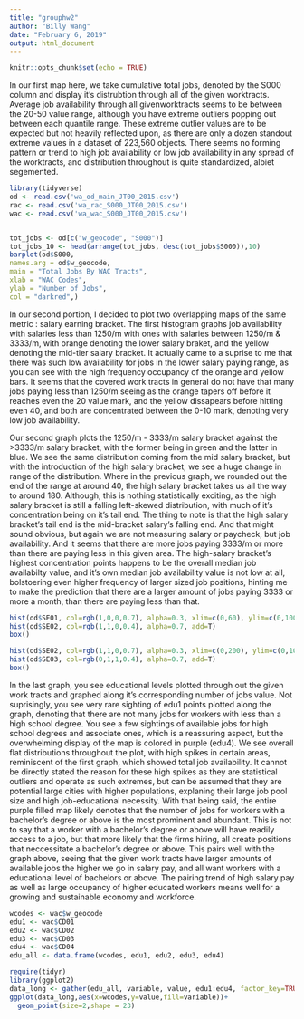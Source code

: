---
title: "grouphw2"
author: "Billy Wang"
date: "February 6, 2019"
output: html_document
---

```{r setup, include=FALSE}
knitr::opts_chunk$set(echo = TRUE)
```


In our first map here, we take cumulative total jobs, denoted by the S000 column and display it's distrubtion through 
all of the given worktracts. Average job availability through all givenworktracts seems to be between the 20-50 value range, although you have extreme outliers popping out between each quantile range. These extreme outlier values are to be expected but not heavily reflected upon, as there are only a dozen standout extreme values in a dataset of 223,560 objects. There seems no forming pattern or trend to high job availability or low job availability in any spread of the worktracts, and distribution throughout is quite standardized, albiet segemented. 
```{r first, echo=TRUE}
library(tidyverse)
od <- read.csv('wa_od_main_JT00_2015.csv')
rac <- read.csv('wa_rac_S000_JT00_2015.csv')
wac <- read.csv('wa_wac_S000_JT00_2015.csv')


tot_jobs <- od[c("w_geocode", "S000")]
tot_jobs_10 <- head(arrange(tot_jobs, desc(tot_jobs$S000)),10)
barplot(od$S000,
names.arg = od$w_geocode,
main = "Total Jobs By WAC Tracts",
xlab = "WAC Codes",
ylab = "Number of Jobs",
col = "darkred",)
```


In our second portion, I decided to plot two overlapping maps of the same metric : salary earning bracket. The first histogram
graphs job availability with salaries less than 1250/m with ones with salaries between 1250/m & 3333/m, with orange denoting the lower salary braket, and the yellow denoting the mid-tier salary bracket. It actually came to a suprise to me that there was such low availability for jobs in the lower salary paying range, as you can see with the high frequency occupancy of the orange and yellow bars. It seems that the covered work tracts in general do not have that many jobs paying less than 1250/m seeing as the orange tapers off before it reaches even the 20 value mark, and the yellow dissapears before hitting even 40, and both are concentrated between the 0-10 mark, denoting very low job availability. 


Our second graph plots the 1250/m - 3333/m salary bracket against the >3333/m salary bracket, with the former being in green and the latter in blue. We see the same distribution coming from the mid salary bracket, but with the introduction of the high salary bracket, we see a huge change in range of the distribution. Where in the previous graph, we rounded out the end of the range at around 40, the high salary bracket takes us all the way to around 180. Although, this is nothing statistically exciting, as the high salary bracket is still a falling left-skewed distribution, with much of it's concentration being on it's tail end. The thing to note is that the high salary bracket's tail end is the mid-bracket salary's falling end. And that might sound obvious, but again we are not measuring salary or paycheck, but job availability. And it seems that there are more jobs paying 3333/m or more than there are paying less in this given area. The high-salary bracket's highest concentration points happens to be the overall median job availabilty value, and it's own median job availability value is not low at all, bolstoering even higher frequency of larger sized job positions, hinting me to make the prediction that there are a larger amount of jobs paying 3333 or more a month, than there are paying less than that. 
```{r second, echo=TRUE}
hist(od$SE01, col=rgb(1,0,0,0.7), alpha=0.3, xlim=c(0,60), ylim=c(0,100), main="Number of Jobs Overlayed with SE01 & SE02", xlab="Number of Jobs")
hist(od$SE02, col=rgb(1,1,0,0.4), alpha=0.7, add=T)
box()

hist(od$SE02, col=rgb(1,1,0,0.7), alpha=0.3, xlim=c(0,200), ylim=c(0,100), main="Number of Jobs Overlayed with SE02 & SE03", xlab="Number of Jobs")
hist(od$SE03, col=rgb(0,1,1,0.4), alpha=0.7, add=T)
box()
```


In the last graph, you see educational levels plotted through out the given work tracts and graphed along it's corresponding number
of jobs value. Not suprisingly, you see very rare sighting of edu1 points plotted along the graph, denoting that there are not many jobs for workers with less than a high school degree. You see a few sightings of available jobs for high school degrees and associate ones, which is a reassuring aspect, but the overwhelming display of the map is colored in purple (edu4). We see overall flat distributions throughout the plot, with high spikes in certain areas, reminiscent of the first graph, which showed total job availability. It cannot be directly stated the reason for these high spikes as they are statistical outliers and operate as such extremes, but can be assumed that they are potential large cities with higher populations, explaning their large job pool size and high job-educational necessity. With that being said, the entire purple filled map likely denotes that the number of jobs for workers with a bachelor's degree or above is the most prominent and abundant. This is not to say that a worker with a bachelor's degree or above will have readily access to a job, but that more likely that the firms hiring, all create positions that neccessitate a bachelor's degree or above. This pairs well with the graph above, seeing that the given work tracts have larger amounts of available jobs the higher we go in salary pay, and all want workers with a educational level of bachelors or above. The pairing trend of high salary pay as well as large occupancy of higher educated workers means well for a growing and sustainable economy and workforce. 
```{r third, echo=TRUE}
wcodes <- wac$w_geocode
edu1 <- wac$CD01
edu2 <- wac$CD02
edu3 <- wac$CD03
edu4 <- wac$CD04
edu_all <- data.frame(wcodes, edu1, edu2, edu3, edu4)

require(tidyr)
library(ggplot2)
data_long <- gather(edu_all, variable, value, edu1:edu4, factor_key=TRUE, -wcodes)
ggplot(data_long,aes(x=wcodes,y=value,fill=variable))+
  geom_point(size=2,shape = 23)


```

